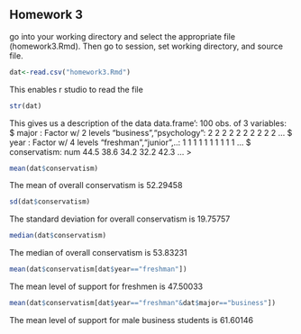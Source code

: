 ## Homework 3 

<!--
You can use the example3.Rmd or other files to find examples
of the codes you'll need to use to complete this assignment. I strongly
urge you to copy and paste relevant code that you know works from my
examples or instructions and then edit that code so you're working
with the appropriate variables for the homework.
-->
go into your working directory and select the appropriate file (homework3.Rmd). Then go to session, set working directory, and source file.
```r
dat<-read.csv("homework3.Rmd")
```
This enables r studio to read the file
<!--
Read in the homework3.csv data. For each of the following steps you
should preface your R commands with some plain English explanation.
-->
<!--
Check the structure of the data.
-->
```r
str(dat)
```
This gives us a description of the data
data.frame':	100 obs. of  3 variables:
 $ major       : Factor w/ 2 levels "business","psychology": 2 2 2 2 2 2 2 2 2 2 ...
 $ year        : Factor w/ 4 levels "freshman","junior",..: 1 1 1 1 1 1 1 1 1 1 ...
 $ conservatism: num  44.5 38.6 34.2 32.2 42.3 ...
> 
<!--
Find the mean, median, and standard deviation using the sd() function
for the overall level of conservatism.
--> 
```r
mean(dat$conservatism)
``` 
The mean of overall conservatism is 52.29458
```r
sd(dat$conservatism)
``` 
The standard deviation for overall conservatism is 19.75757
```r
median(dat$conservatism)
``` 
The median of overall conservatism is 53.83231

<!--
Find the mean level of support for freshmen only.
-->
```r
mean(dat$conservatism[dat$year=="freshman"])
```
The mean level of support for freshmen is 47.50033

<!--
Find the mean level of support for male business students only.
-->
```r
mean(dat$conservatism[dat$year=="freshman"&dat$major=="business"])
```
The mean level of support for male business students is 61.60146
